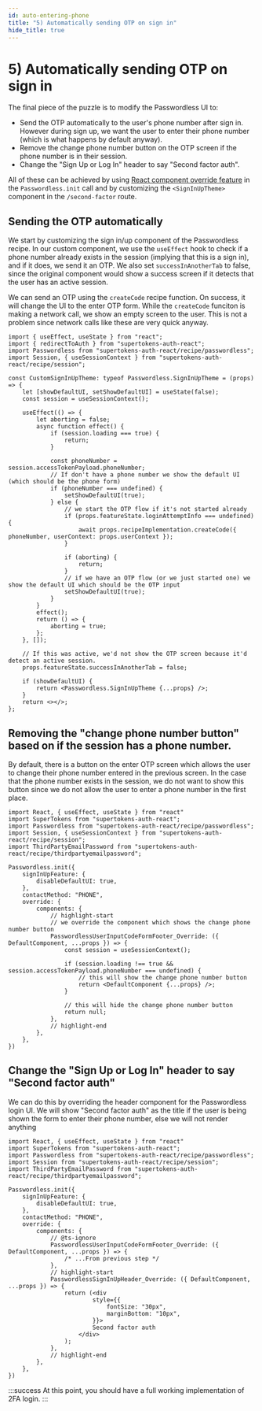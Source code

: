 ```yaml
---
id: auto-entering-phone
title: "5) Automatically sending OTP on sign in"
hide_title: true
---
```



# 5) Automatically sending OTP on sign in

<Disclaimer />

The final piece of the puzzle is to modify the Passwordless UI to:
- Send the OTP automatically to the user's phone number after sign in. However during sign up, we want the user to enter their phone number (which is what happens by default anyway).
- Remove the change phone number button on the OTP screen if the phone number is in their session.
- Change the "Sign Up or Log In" header to say "Second factor auth". 

All of these can be achieved by using [React component override feature](https://supertokens.com/docs/passwordless/advanced-customizations/react-component-override/about) in the `Passwordless.init` call and by customizing the `<SignInUpTheme>` component in the `/second-factor` route.

## Sending the OTP automatically

We start by customizing the sign in/up component of the Passwordless recipe. In our custom component, we use the `useEffect` hook to check if a phone number already exists in the session (implying that this is a sign in), and if it does, we send it an OTP. 
We also set `successInAnotherTab` to false, since the original component would show a success screen if it detects that the user has an active session.

We can send an OTP using the `createCode` recipe function. On success, it will change the UI to the enter OTP form. While the `createCode` funciton is making a network call, we show an empty screen to the user. This is not a problem since network calls like these are very quick anyway.

```tsx
import { useEffect, useState } from "react";
import { redirectToAuth } from "supertokens-auth-react";
import Passwordless from "supertokens-auth-react/recipe/passwordless";
import Session, { useSessionContext } from "supertokens-auth-react/recipe/session";

const CustomSignInUpTheme: typeof Passwordless.SignInUpTheme = (props) => {
    let [showDefaultUI, setShowDefaultUI] = useState(false);
    const session = useSessionContext();

    useEffect(() => {
        let aborting = false;
        async function effect() {
            if (session.loading === true) {
                return;
            }

            const phoneNumber = session.accessTokenPayload.phoneNumber;
            // If don't have a phone number we show the default UI (which should be the phone form)
            if (phoneNumber === undefined) {
                setShowDefaultUI(true);
            } else {
                // we start the OTP flow if it's not started already
                if (props.featureState.loginAttemptInfo === undefined) {
                    await props.recipeImplementation.createCode({ phoneNumber, userContext: props.userContext });
                }

                if (aborting) {
                    return;
                }
                // if we have an OTP flow (or we just started one) we show the default UI which should be the OTP input
                setShowDefaultUI(true);
            }
        }
        effect();
        return () => {
            aborting = true;
        };
    }, []);

    // If this was active, we'd not show the OTP screen because it'd detect an active session.
    props.featureState.successInAnotherTab = false;

    if (showDefaultUI) {
        return <Passwordless.SignInUpTheme {...props} />;
    }
    return <></>;
};
```

## Removing the "change phone number button" based on if the session has a phone number.

By default, there is a button on the enter OTP screen which allows the user to change their phone number entered in the previous screen. In the case that the phone number exists in the session, we do not want to show this button since we do not allow the user to enter a phone number in the first place.

```tsx
import React, { useEffect, useState } from "react"
import SuperTokens from "supertokens-auth-react";
import Passwordless from "supertokens-auth-react/recipe/passwordless";
import Session, { useSessionContext } from "supertokens-auth-react/recipe/session";
import ThirdPartyEmailPassword from "supertokens-auth-react/recipe/thirdpartyemailpassword";

Passwordless.init({
    signInUpFeature: {
        disableDefaultUI: true,
    },
    contactMethod: "PHONE",
    override: {
        components: {
            // highlight-start
            // we override the component which shows the change phone number button
            PasswordlessUserInputCodeFormFooter_Override: ({ DefaultComponent, ...props }) => {
                const session = useSessionContext();

                if (session.loading !== true && session.accessTokenPayload.phoneNumber === undefined) {
                    // this will show the change phone number button
                    return <DefaultComponent {...props} />;
                }

                // this will hide the change phone number button
                return null;
            },
            // highlight-end
        },
    },
})
```

## Change the "Sign Up or Log In" header to say "Second factor auth"

We can do this by overriding the header component for the Passwordless login UI. We will show "Second factor auth" as the title if the user is being shown the form to enter their phone number, else we will not render anything

```tsx
import React, { useEffect, useState } from "react"
import SuperTokens from "supertokens-auth-react";
import Passwordless from "supertokens-auth-react/recipe/passwordless";
import Session from "supertokens-auth-react/recipe/session";
import ThirdPartyEmailPassword from "supertokens-auth-react/recipe/thirdpartyemailpassword";

Passwordless.init({
    signInUpFeature: {
        disableDefaultUI: true,
    },
    contactMethod: "PHONE",
    override: {
        components: {
            // @ts-ignore
            PasswordlessUserInputCodeFormFooter_Override: ({ DefaultComponent, ...props }) => {
                /* ...From previous step */
            },
            // highlight-start
            PasswordlessSignInUpHeader_Override: ({ DefaultComponent, ...props }) => {
                return (<div
                        style={{
                            fontSize: "30px",
                            marginBottom: "10px",
                        }}>
                        Second factor auth
                    </div>
                );
            },
            // highlight-end
        },
    },
})
```

:::success
At this point, you should have a full working implementation of 2FA login.
:::